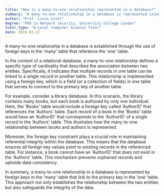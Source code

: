 ```yaml
---
title: "How is a many-to-one relationship represented in a database?"
summary: "A many-to-one relationship in a database is represented using foreign keys in the 'many' table that reference the 'one' table."
author: "Prof. Lucas Scott"
degree: "PhD in Network Security, University College London"
tutor_type: "A-Level Computer Science Tutor"
date: 2024-01-27
---
```


A many-to-one relationship in a database is established through the use of foreign keys in the 'many' table that reference the 'one' table.

In the context of a relational database, a many-to-one relationship defines a specific type of cardinality that describes the association between two entities. Specifically, it indicates that multiple records in one table can be linked to a single record in another table. This relationship is implemented using a foreign key, which is a field (or a collection of fields) in one table that serves to connect to the primary key of another table.

For example, consider a library database. In this scenario, the library contains many books, but each book is authored by only one individual. Here, the 'Books' table would include a foreign key called 'AuthorID' that references the 'Authors' table. Each record of a book in the 'Books' table would have an 'AuthorID' that corresponds to the 'AuthorID' of a single record in the 'Authors' table. This illustrates how the many-to-one relationship between books and authors is represented.

Moreover, the foreign key constraint plays a crucial role in maintaining referential integrity within the database. This means that the database ensures all foreign key values point to existing records in the referenced table. For instance, a book cannot have an 'AuthorID' that does not exist in the 'Authors' table. This mechanism prevents orphaned records and upholds data consistency.

In summary, a many-to-one relationship in a database is represented by foreign keys in the 'many' table that link to the primary key in the 'one' table. This approach not only establishes the relationship between the two entities but also safeguards the integrity of the data.
    